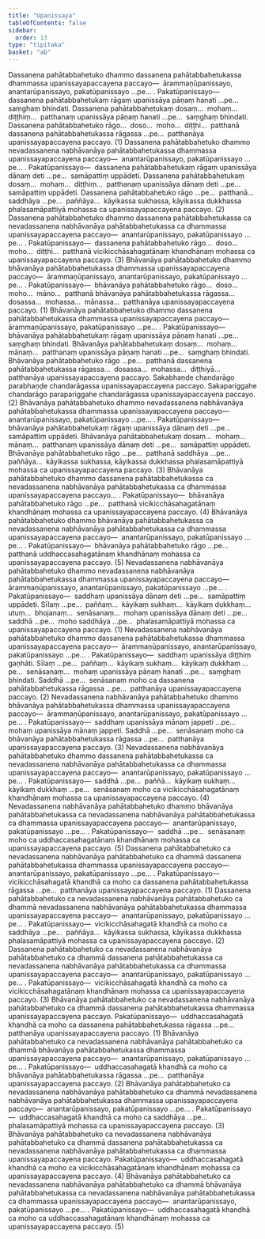 ```yaml
---
title: "Upanissaya"
tableOfContents: false
sidebar:
  order: 13
type: "tipitaka"
basket: "ab"
---
```



<DynamicBreadcrumb />

<Division number="88">

<Paragraph number="1315">
Dassanena pahātabbahetuko dhammo dassanena pahātabbahetukassa dhammassa upanissayapaccayena paccayo—  ārammaṇūpanissayo, anantarūpanissayo, pakatūpanissayo …pe… . <Emphasis>Pakatūpanissayo</Emphasis>—  dassanena pahātabbahetukaṃ rāgaṃ upanissāya pāṇaṃ hanati …pe…  saṃghaṃ bhindati. Dassanena pahātabbahetukaṃ dosaṃ…  mohaṃ…  diṭṭhiṃ…  patthanaṃ upanissāya pāṇaṃ hanati …pe…  saṃghaṃ bhindati. Dassanena pahātabbahetuko rāgo…  doso…  moho…  diṭṭhi…  patthanā dassanena pahātabbahetukassa rāgassa …pe…  patthanāya upanissayapaccayena paccayo. (1)
</Paragraph>

<Paragraph number="1316">
Dassanena pahātabbahetuko dhammo nevadassanena nabhāvanāya pahātabbahetukassa dhammassa upanissayapaccayena paccayo—  anantarūpanissayo, pakatūpanissayo …pe… . <Emphasis>Pakatūpanissayo</Emphasis>—  dassanena pahātabbahetukaṃ rāgaṃ upanissāya dānaṃ deti …pe…  samāpattiṃ uppādeti. Dassanena pahātabbahetukaṃ dosaṃ…  mohaṃ…  diṭṭhiṃ…  patthanaṃ upanissāya dānaṃ deti …pe…  samāpattiṃ uppādeti. Dassanena pahātabbahetuko rāgo …pe…  patthanā…  saddhāya …pe…  paññāya…  kāyikassa sukhassa, kāyikassa dukkhassa phalasamāpattiyā mohassa ca upanissayapaccayena paccayo. (2)
</Paragraph>

<Paragraph number="1317">
Dassanena pahātabbahetuko dhammo dassanena pahātabbahetukassa ca nevadassanena nabhāvanāya pahātabbahetukassa ca dhammassa upanissayapaccayena paccayo—  anantarūpanissayo, pakatūpanissayo …pe… . <Emphasis>Pakatūpanissayo</Emphasis>—  dassanena pahātabbahetuko rāgo…  doso…  moho…  diṭṭhi…  patthanā vicikicchāsahagatānaṃ khandhānaṃ mohassa ca upanissayapaccayena paccayo. (3)
</Paragraph>

</Division>
<Division number="89">

<Paragraph number="1318">
Bhāvanāya pahātabbahetuko dhammo bhāvanāya pahātabbahetukassa dhammassa upanissayapaccayena paccayo—  ārammaṇūpanissayo, anantarūpanissayo, pakatūpanissayo …pe… . <Emphasis>Pakatūpanissayo</Emphasis>—  bhāvanāya pahātabbahetuko rāgo…  doso…  moho…  māno…  patthanā bhāvanāya pahātabbahetukassa rāgassa…  dosassa…  mohassa…  mānassa…  patthanāya upanissayapaccayena paccayo. (1)
</Paragraph>

<Paragraph number="1319">
Bhāvanāya pahātabbahetuko dhammo dassanena pahātabbahetukassa dhammassa upanissayapaccayena paccayo—  ārammaṇūpanissayo, pakatūpanissayo …pe… . <Emphasis>Pakatūpanissayo</Emphasis>—  bhāvanāya pahātabbahetukaṃ rāgaṃ upanissāya pāṇaṃ hanati …pe…  saṃghaṃ bhindati. Bhāvanāya pahātabbahetukaṃ dosaṃ…  mohaṃ…  mānaṃ…  patthanaṃ upanissāya pāṇaṃ hanati …pe…  saṃghaṃ bhindati. Bhāvanāya pahātabbahetuko rāgo …pe…  patthanā dassanena pahātabbahetukassa rāgassa…  dosassa…  mohassa…  diṭṭhiyā…  patthanāya upanissayapaccayena paccayo. Sakabhaṇḍe chandarāgo parabhaṇḍe chandarāgassa upanissayapaccayena paccayo. Sakapariggahe chandarāgo parapariggahe chandarāgassa upanissayapaccayena paccayo. (2)
</Paragraph>

<Paragraph number="1320">
Bhāvanāya pahātabbahetuko dhammo nevadassanena nabhāvanāya pahātabbahetukassa dhammassa upanissayapaccayena paccayo—  anantarūpanissayo, pakatūpanissayo …pe… . <Emphasis>Pakatūpanissayo</Emphasis>—  bhāvanāya pahātabbahetukaṃ rāgaṃ upanissāya dānaṃ deti …pe…  samāpattiṃ uppādeti. Bhāvanāya pahātabbahetukaṃ dosaṃ…  mohaṃ…  mānaṃ…  patthanaṃ upanissāya dānaṃ deti …pe…  samāpattiṃ uppādeti. Bhāvanāya pahātabbahetuko rāgo …pe…  patthanā saddhāya …pe…  paññāya…  kāyikassa sukhassa, kāyikassa dukkhassa phalasamāpattiyā mohassa ca upanissayapaccayena paccayo. (3)
</Paragraph>

<Paragraph number="1321">
Bhāvanāya pahātabbahetuko dhammo dassanena pahātabbahetukassa ca nevadassanena nabhāvanāya pahātabbahetukassa ca dhammassa upanissayapaccayena paccayo… . <Emphasis>Pakatūpanissayo</Emphasis>—  bhāvanāya pahātabbahetuko rāgo …pe…  patthanā vicikicchāsahagatānaṃ khandhānaṃ mohassa ca upanissayapaccayena paccayo. (4)
</Paragraph>

<Paragraph number="1322">
Bhāvanāya pahātabbahetuko dhammo bhāvanāya pahātabbahetukassa ca nevadassanena nabhāvanāya pahātabbahetukassa ca dhammassa upanissayapaccayena paccayo—  anantarūpanissayo, pakatūpanissayo …pe… . <Emphasis>Pakatūpanissayo</Emphasis>—  bhāvanāya pahātabbahetuko rāgo …pe…  patthanā uddhaccasahagatānaṃ khandhānaṃ mohassa ca upanissayapaccayena paccayo. (5)
</Paragraph>

</Division>
<Division number="90">

<Paragraph number="1323">
Nevadassanena nabhāvanāya pahātabbahetuko dhammo nevadassanena nabhāvanāya pahātabbahetukassa dhammassa upanissayapaccayena paccayo—  ārammaṇūpanissayo, anantarūpanissayo, pakatūpanissayo …pe… . <Emphasis>Pakatūpanissayo</Emphasis>—  saddhaṃ upanissāya dānaṃ deti …pe…  samāpattiṃ uppādeti. Sīlaṃ …pe…  paññaṃ…  kāyikaṃ sukhaṃ…  kāyikaṃ dukkhaṃ…  utuṃ…  bhojanaṃ…  senāsanaṃ…  mohaṃ upanissāya dānaṃ deti …pe…  saddhā …pe…  moho saddhāya …pe…  phalasamāpattiyā mohassa ca upanissayapaccayena paccayo. (1)
</Paragraph>

<Paragraph number="1324">
Nevadassanena nabhāvanāya pahātabbahetuko dhammo dassanena pahātabbahetukassa dhammassa upanissayapaccayena paccayo—  ārammaṇūpanissayo, anantarūpanissayo, pakatūpanissayo …pe… . <Emphasis>Pakatūpanissayo</Emphasis>—  saddhaṃ upanissāya diṭṭhiṃ gaṇhāti. Sīlaṃ …pe…  paññaṃ…  kāyikaṃ sukhaṃ…  kāyikaṃ dukkhaṃ …pe…  senāsanaṃ…  mohaṃ upanissāya pāṇaṃ hanati …pe…  saṃghaṃ bhindati. Saddhā …pe…  senāsanaṃ moho ca dassanena pahātabbahetukassa rāgassa …pe…  patthanāya upanissayapaccayena paccayo. (2)
</Paragraph>

<Paragraph number="1325">
Nevadassanena nabhāvanāya pahātabbahetuko dhammo bhāvanāya pahātabbahetukassa dhammassa upanissayapaccayena paccayo—  ārammaṇūpanissayo, anantarūpanissayo, pakatūpanissayo …pe… . <Emphasis>Pakatūpanissayo</Emphasis>—  saddhaṃ upanissāya mānaṃ jappeti …pe…  mohaṃ upanissāya mānaṃ jappeti. Saddhā …pe…  senāsanaṃ moho ca bhāvanāya pahātabbahetukassa rāgassa …pe…  patthanāya upanissayapaccayena paccayo. (3)
</Paragraph>

<Paragraph number="1326">
Nevadassanena nabhāvanāya pahātabbahetuko dhammo dassanena pahātabbahetukassa ca nevadassanena nabhāvanāya pahātabbahetukassa ca dhammassa upanissayapaccayena paccayo—  anantarūpanissayo, pakatūpanissayo …pe… . <Emphasis>Pakatūpanissayo</Emphasis>—  saddhā …pe…  paññā…  kāyikaṃ sukhaṃ…  kāyikaṃ dukkhaṃ …pe…  senāsanaṃ moho ca vicikicchāsahagatānaṃ khandhānaṃ mohassa ca upanissayapaccayena paccayo. (4)
</Paragraph>

<Paragraph number="1327">
Nevadassanena nabhāvanāya pahātabbahetuko dhammo bhāvanāya pahātabbahetukassa ca nevadassanena nabhāvanāya pahātabbahetukassa ca dhammassa upanissayapaccayena paccayo—  anantarūpanissayo, pakatūpanissayo …pe… . <Emphasis>Pakatūpanissayo</Emphasis>—  saddhā …pe…  senāsanaṃ moho ca uddhaccasahagatānaṃ khandhānaṃ mohassa ca upanissayapaccayena paccayo. (5)
</Paragraph>

</Division>
<Division number="91">

<Paragraph number="1328">
Dassanena pahātabbahetuko ca nevadassanena nabhāvanāya pahātabbahetuko ca dhammā dassanena pahātabbahetukassa dhammassa upanissayapaccayena paccayo—  anantarūpanissayo, pakatūpanissayo …pe… . <Emphasis>Pakatūpanissayo</Emphasis>—  vicikicchāsahagatā khandhā ca moho ca dassanena pahātabbahetukassa rāgassa …pe…  patthanāya upanissayapaccayena paccayo. (1)
</Paragraph>

<Paragraph number="1329">
Dassanena pahātabbahetuko ca nevadassanena nabhāvanāya pahātabbahetuko ca dhammā nevadassanena nabhāvanāya pahātabbahetukassa dhammassa upanissayapaccayena paccayo—  anantarūpanissayo, pakatūpanissayo …pe… . <Emphasis>Pakatūpanissayo</Emphasis>—  vicikicchāsahagatā khandhā ca moho ca saddhāya …pe…  paññāya…  kāyikassa sukhassa, kāyikassa dukkhassa phalasamāpattiyā mohassa ca upanissayapaccayena paccayo. (2)
</Paragraph>

<Paragraph number="1330">
Dassanena pahātabbahetuko ca nevadassanena nabhāvanāya pahātabbahetuko ca dhammā dassanena pahātabbahetukassa ca nevadassanena nabhāvanāya pahātabbahetukassa ca dhammassa upanissayapaccayena paccayo—  anantarūpanissayo, pakatūpanissayo …pe… . <Emphasis>Pakatūpanissayo</Emphasis>—  vicikicchāsahagatā khandhā ca moho ca vicikicchāsahagatānaṃ khandhānaṃ mohassa ca upanissayapaccayena paccayo. (3)
</Paragraph>

</Division>
<Division number="92">

<Paragraph number="1331">
Bhāvanāya pahātabbahetuko ca nevadassanena nabhāvanāya pahātabbahetuko ca dhammā dassanena pahātabbahetukassa dhammassa upanissayapaccayena paccayo. <Emphasis>Pakatūpanissayo</Emphasis>—  uddhaccasahagatā khandhā ca moho ca dassanena pahātabbahetukassa rāgassa …pe…  patthanāya upanissayapaccayena paccayo. (1)
</Paragraph>

<Paragraph number="1332">
Bhāvanāya pahātabbahetuko ca nevadassanena nabhāvanāya pahātabbahetuko ca dhammā bhāvanāya pahātabbahetukassa dhammassa upanissayapaccayena paccayo—  anantarūpanissayo, pakatūpanissayo …pe… . <Emphasis>Pakatūpanissayo</Emphasis>—  uddhaccasahagatā khandhā ca moho ca bhāvanāya pahātabbahetukassa rāgassa …pe…  patthanāya upanissayapaccayena paccayo. (2)
</Paragraph>

<Paragraph number="1333">
Bhāvanāya pahātabbahetuko ca nevadassanena nabhāvanāya pahātabbahetuko ca dhammā nevadassanena nabhāvanāya pahātabbahetukassa dhammassa upanissayapaccayena paccayo—  anantarūpanissayo, pakatūpanissayo …pe… . <Emphasis>Pakatūpanissayo</Emphasis>—  uddhaccasahagatā khandhā ca moho ca saddhāya …pe…  phalasamāpattiyā mohassa ca upanissayapaccayena paccayo. (3)
</Paragraph>

<Paragraph number="1334">
Bhāvanāya pahātabbahetuko ca nevadassanena nabhāvanāya pahātabbahetuko ca dhammā dassanena pahātabbahetukassa ca nevadassanena nabhāvanāya pahātabbahetukassa ca dhammassa upanissayapaccayena paccayo. <Emphasis>Pakatūpanissayo</Emphasis>—  uddhaccasahagatā khandhā ca moho ca vicikicchāsahagatānaṃ khandhānaṃ mohassa ca upanissayapaccayena paccayo. (4)
</Paragraph>

<Paragraph number="1335">
Bhāvanāya pahātabbahetuko ca nevadassanena nabhāvanāya pahātabbahetuko ca dhammā bhāvanāya pahātabbahetukassa ca nevadassanena nabhāvanāya pahātabbahetukassa ca dhammassa upanissayapaccayena paccayo—  anantarūpanissayo, pakatūpanissayo …pe… . <Emphasis>Pakatūpanissayo</Emphasis>—  uddhaccasahagatā khandhā ca moho ca uddhaccasahagatānaṃ khandhānaṃ mohassa ca upanissayapaccayena paccayo. (5)
</Paragraph>
</Division>